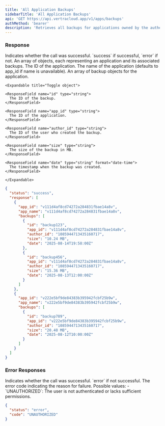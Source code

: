 ```yaml
---
title: 'All Application Backups'
sidebarTitle: 'All Application Backups'
api: 'GET https://api.vertracloud.app/v1/apps/backups'
authMethod: 'bearer'
description: 'Retrieves all backups for applications owned by the authenticated user, grouped by application.'
---
```


### Response

<ResponseField name="status" type="string">
  Indicates whether the call was successful. `success` if successful, `error` if not.
</ResponseField>

<ResponseField name="response" type="array">
  An array of objects, each representing an application and its associated backups.

  <Expandable title="Toggle object">

  <ResponseField name="app_id" type="string">
    The ID of the application.
  </ResponseField>

  <ResponseField name="app_name" type="string">
    The name of the application (defaults to app_id if name is unavailable).
  </ResponseField>

  <ResponseField name="backups" type="array">
    An array of backup objects for the application.

    <Expandable title="Toggle object">

    <ResponseField name="id" type="string">
      The ID of the backup.
    </ResponseField>

    <ResponseField name="app_id" type="string">
      The ID of the application.
    </ResponseField>

    <ResponseField name="author_id" type="string">
      The ID of the user who created the backup.
    </ResponseField>

    <ResponseField name="size" type="string">
      The size of the backup in MB.
    </ResponseField>

    <ResponseField name="date" type="string" format="date-time">
      The timestamp when the backup was created.
    </ResponseField>

    </Expandable>
  </ResponseField>

  </Expandable>
</ResponseField>

<ResponseExample>

```json Response
{
  "status": "success",
  "response": [
    {
      "app_id": "v111d4af8cd74272a284831fbae14a8v",
      "app_name": "v111d4af8cd74272a284831fbae14a8v",
      "backups": [
        {
          "id": "backup123",
          "app_id": "v111d4af8cd74272a284831fbae14a8v",
          "author_id": "1085944713435160717",
          "size": "10.24 MB",
          "date": "2025-08-14T19:58:00Z"
        },
        {
          "id": "backup456",
          "app_id": "v111d4af8cd74272a284831fbae14a8v",
          "author_id": "1085944713435160717",
          "size": "15.36 MB",
          "date": "2025-08-13T12:00:00Z"
        }
      ]
    },
    {
      "app_id": "v222e5bf9de84383b395942fcbf25b9w",
      "app_name": "v222e5bf9de84383b395942fcbf25b9w",
      "backups": [
        {
          "id": "backup789",
          "app_id": "v222e5bf9de84383b395942fcbf25b9w",
          "author_id": "1085944713435160717",
          "size": "20.48 MB",
          "date": "2025-08-12T10:00:00Z"
        }
      ]
    }
  ]
}
```

</ResponseExample>

### Error Responses

<ResponseField name="status" type="string">
  Indicates whether the call was successful. `error` if not successful.
</ResponseField>

<ResponseField name="code" type="string">
  The error code indicating the reason for failure. Possible values:
  - `UNAUTHORIZED`: The user is not authenticated or lacks sufficient permissions.
</ResponseField>

<ResponseExample>

```json Error Response (401)
{
  "status": "error",
  "code": "UNAUTHORIZED"
}
```

</ResponseExample>